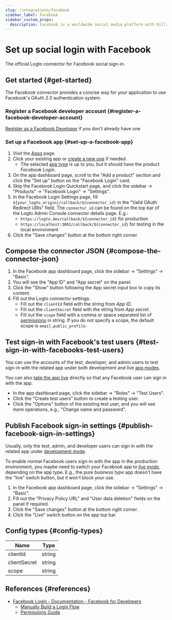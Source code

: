 ```yaml
---
slug: /integrations/facebook
sidebar_label: Facebook
sidebar_custom_props:
  description: Facebook is a worldwide social media platform with billions of users.
---
```



# Set up social login with Facebook

The official Logto connector for Facebook social sign-in.

<GuideTip />

## Get started \{#get-started}

The Facebook connector provides a concise way for your application to use Facebook's OAuth 2.0 authentication system.

### Register a Facebook developer account \{#register-a-facebook-developer-account}

[Register as a Facebook Developer](https://developers.facebook.com/docs/development/register/) if you don't already have one

### Set up a Facebook app \{#set-up-a-facebook-app}

1. Visit the [Apps](https://developers.facebook.com/apps) page.
2. Click your existing app or [create a new one](https://developers.facebook.com/docs/development/create-an-app) if needed.
   - The selected [app type](https://developers.facebook.com/docs/development/create-an-app/app-dashboard/app-types) is up to you, but it should have the product _Facebook Login_.
3. On the app dashboard page, scroll to the "Add a product" section and click the "Set up" button on the "Facebook Login" card.
4. Skip the Facebook Login Quickstart page, and click the sidebar -> "Products" -> "Facebook Login" -> "Settings".
5. In the Facebook Login Settings page, fill `${your_logto_origin}/callback/${connector_id}` in the "Valid OAuth Redirect URIs" field. The `connector_id` can be found on the top bar of the Logto Admin Console connector details page. E.g.:
   - `https://logto.dev/callback/${connector_id}` for production
   - `https://localhost:3001/callback/${connector_id}` for testing in the local environment
6. Click the "Save changes" button at the bottom right corner.

## Compose the connector JSON \{#compose-the-connector-json}

1. In the Facebook app dashboard page, click the sidebar -> "Settings" -> "Basic".
2. You will see the "App ID" and "App secret" on the panel.
3. Click the "Show" button following the App secret input box to copy its content.
4. Fill out the Logto connector settings:
   - Fill out the `clientId` field with the string from _App ID_.
   - Fill out the `clientSecret` field with the string from _App secret_.
   - Fill out the `scope` field with a comma or space separated list of [permissions](https://developers.facebook.com/docs/permissions/reference) in string. If you do not specify a scope, the default scope is `email,public_profile`.

## Test sign-in with Facebook's test users \{#test-sign-in-with-facebooks-test-users}

You can use the accounts of the test, developer, and admin users to test sign-in with the related app under both development and live [app modes](https://developers.facebook.com/docs/development/build-and-test/app-modes).

You can also [take the app live](https://developers.facebook.com/docs/development/build-and-test/app-modes#live-mode) directly so that any Facebook user can sign in with the app.

- In the app dashboard page, click the sidebar -> "Roles" -> "Test Users".
- Click the "Create test users" button to create a testing user.
- Click the "Options" button of the existing test user, and you will see more operations, e.g., "Change name and password".

## Publish Facebook sign-in settings \{#publish-facebook-sign-in-settings}

Usually, only the test, admin, and developer users can sign in with the related app under [development mode](https://developers.facebook.com/docs/development/build-and-test/app-modes#development-mode).

To enable normal Facebook users sign-in with the app in the production environment, you maybe need to switch your Facebook app to _[live mode](https://developers.facebook.com/docs/development/build-and-test/app-modes#live-mode)_, depending on the app type.
E.g., the pure _business type_ app doesn't have the "live" switch button, but it won't block your use.

1. In the Facebook app dashboard page, click the sidebar -> "Settings" -> "Basic".
2. Fill out the "Privacy Policy URL" and "User data deletion" fields on the panel if required.
3. Click the "Save changes" button at the bottom right corner.
4. Click the "Live" switch button on the app top bar.

## Config types \{#config-types}

| Name         | Type   |
| ------------ | ------ |
| clientId     | string |
| clientSecret | string |
| scope        | string |

## References \{#references}

- [Facebook Login - Documentation - Facebook for Developers](https://developers.facebook.com/docs/facebook-login/)
  - [Manually Build a Login Flow](https://developers.facebook.com/docs/facebook-login/guides/advanced/manual-flow/)
  - [Permissions Guide](https://developers.facebook.com/docs/facebook-login/guides/permissions)

